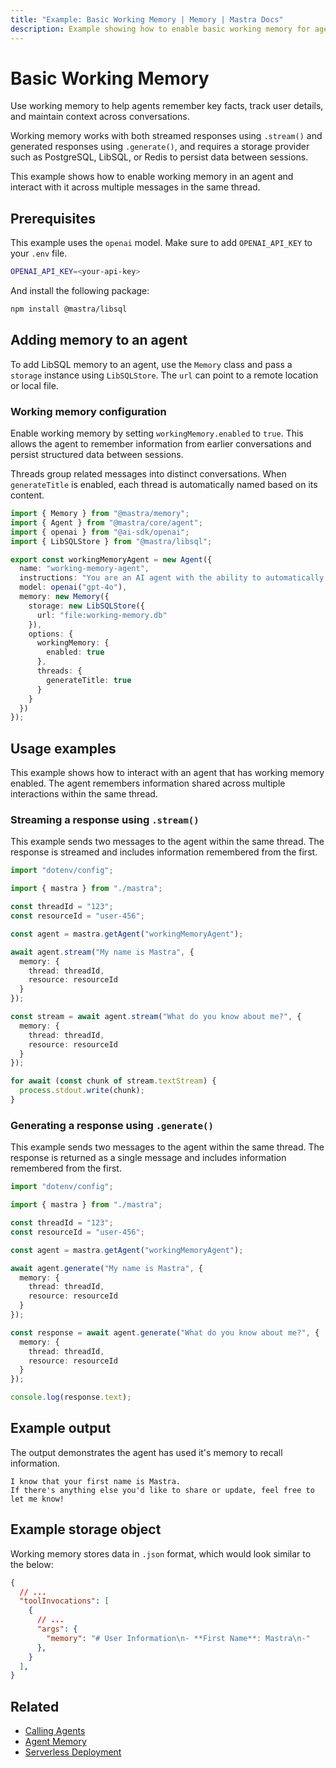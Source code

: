 ```yaml
---
title: "Example: Basic Working Memory | Memory | Mastra Docs"
description: Example showing how to enable basic working memory for agents to maintain conversational context.
---
```


# Basic Working Memory

Use working memory to help agents remember key facts, track user details, and maintain context across conversations.

Working memory works with both streamed responses using `.stream()` and generated responses using `.generate()`, and requires a storage provider such as PostgreSQL, LibSQL, or Redis to persist data between sessions.

This example shows how to enable working memory in an agent and interact with it across multiple messages in the same thread.

## Prerequisites

This example uses the `openai` model. Make sure to add `OPENAI_API_KEY` to your `.env` file.

```bash filename=".env" copy
OPENAI_API_KEY=<your-api-key>
```

And install the following package:

```bash copy
npm install @mastra/libsql
```

## Adding memory to an agent

To add LibSQL memory to an agent, use the `Memory` class and pass a `storage` instance using `LibSQLStore`. The `url` can point to a remote location or local file.

### Working memory configuration

Enable working memory by setting `workingMemory.enabled` to `true`. This allows the agent to remember information from earlier conversations and persist structured data between sessions.

Threads group related messages into distinct conversations. When `generateTitle` is enabled, each thread is automatically named based on its content.

```typescript filename="src/mastra/agents/example-working-memory-agent.ts" showLineNumbers copy
import { Memory } from "@mastra/memory";
import { Agent } from "@mastra/core/agent";
import { openai } from "@ai-sdk/openai";
import { LibSQLStore } from "@mastra/libsql";

export const workingMemoryAgent = new Agent({
  name: "working-memory-agent",
  instructions: "You are an AI agent with the ability to automatically recall memories from previous interactions.",
  model: openai("gpt-4o"),
  memory: new Memory({
    storage: new LibSQLStore({
      url: "file:working-memory.db"
    }),
    options: {
      workingMemory: {
        enabled: true
      },
      threads: {
        generateTitle: true
      }
    }
  })
});
```

## Usage examples

This example shows how to interact with an agent that has working memory enabled. The agent remembers information shared across multiple interactions within the same thread.

### Streaming a response using `.stream()`

This example sends two messages to the agent within the same thread. The response is streamed and includes information remembered from the first.

```typescript filename="src/test-working-memory-agent.ts" showLineNumbers copy
import "dotenv/config";

import { mastra } from "./mastra";

const threadId = "123";
const resourceId = "user-456";

const agent = mastra.getAgent("workingMemoryAgent");

await agent.stream("My name is Mastra", {
  memory: {
    thread: threadId,
    resource: resourceId
  }
});

const stream = await agent.stream("What do you know about me?", {
  memory: {
    thread: threadId,
    resource: resourceId
  }
});

for await (const chunk of stream.textStream) {
  process.stdout.write(chunk);
}
```

### Generating a response using `.generate()`

This example sends two messages to the agent within the same thread. The response is returned as a single message and includes information remembered from the first.

```typescript filename="src/test-working-memory-agent.ts" showLineNumbers copy
import "dotenv/config";

import { mastra } from "./mastra";

const threadId = "123";
const resourceId = "user-456";

const agent = mastra.getAgent("workingMemoryAgent");

await agent.generate("My name is Mastra", {
  memory: {
    thread: threadId,
    resource: resourceId
  }
});

const response = await agent.generate("What do you know about me?", {
  memory: {
    thread: threadId,
    resource: resourceId
  }
});

console.log(response.text);
```

## Example output

The output demonstrates the agent has used it's memory to recall information.

```text
I know that your first name is Mastra.
If there's anything else you'd like to share or update, feel free to let me know!
```

## Example storage object

Working memory stores data in `.json` format, which would look similar to the below:

```json
{
  // ...
  "toolInvocations": [
    {
      // ...
      "args": {
        "memory": "# User Information\n- **First Name**: Mastra\n-"
      },
    }
  ],
}
```

## Related

- [Calling Agents](../agents/calling-agents.mdx#from-the-command-line)
- [Agent Memory](../../docs/agents/agent-memory.mdx)
- [Serverless Deployment](../../docs/deployment/server-deployment.mdx#libsqlstore)

